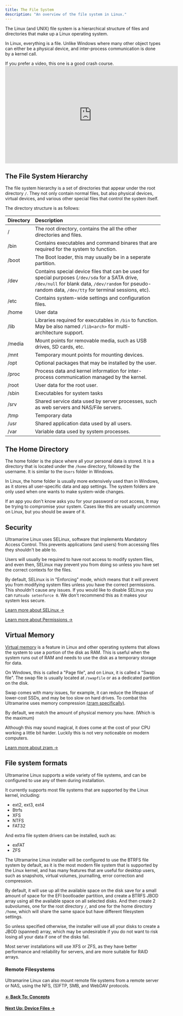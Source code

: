 ```yaml
---
title: The File System
description: "An overview of the file system in Linux."
---
```



The Linux (and UNIX) file system is a hierarchical structure of files and directories that make up a Linux operating system.

In Linux, everything is a file. Unlike Windows where many other object types can either be a physical device, and inter-process communication is done by a kernel call.

<Alert type="info">
  <div class="full-width">
    If you prefer a video, this one is a good crash course.
    <iframe
      width="560"
      height="315"
      src="https://www.youtube-nocookie.com/embed/42iQKuQodW4?si=YYFew-wjeF6IHXa0"
      title="YouTube video player"
      frameborder="0"
      allow="accelerometer; autoplay; clipboard-write; encrypted-media; gyroscope; picture-in-picture; web-share"
      allowfullscreen
    ></iframe>
  </div>
</Alert>

## The File System Hierarchy

The file system hierarchy is a set of directories that appear under the root directory `/`. They not only contain normal files, but also physical devices, virtual devices, and various other special files that control the system itself.

The directory structure is as follows:

| Directory | Description                                                                                                                                                                                                 |
| :-------- | :---------------------------------------------------------------------------------------------------------------------------------------------------------------------------------------------------------- |
| /         | The root directory, contains the all the other directories and files.                                                                                                                                       |
| /bin      | Contains executables and command binares that are required for the system to function.                                                                                                                      |
| /boot     | The Boot loader, this may usually be in a seperate partition.                                                                                                                                               |
| /dev      | Contains special device files that can be used for special purposes (`/dev/sda` for a SATA drive, `/dev/null` for blank data, `/dev/random` for pseudo-random data, `/dev/tty` for terminal sessions, etc). |
| /etc      | Contains system-wide settings and configuration files.                                                                                                                                                      |
| /home     | User data                                                                                                                                                                                                   |
| /lib      | Libraries required for executables in `/bin` to function. May be also named `/lib<arch>` for multi-architecture support.                                                                                    |
| /media    | Mount points for removable media, such as USB drives, SD cards, etc.                                                                                                                                        |
| /mnt      | Temporary mount points for mounting devices.                                                                                                                                                                |
| /opt      | Optional packages that may be installed by the user.                                                                                                                                                        |
| /proc     | Process data and kernel information for inter-process communication managed by the kernel.                                                                                                                  |
| /root     | User data for the root user.                                                                                                                                                                                |
| /sbin     | Executables for system tasks                                                                                                                                                                                |
| /srv      | Shared service data used by server processes, such as web servers and NAS/File servers.                                                                                                                     |
| /tmp      | Temporary data                                                                                                                                                                                              |
| /usr      | Shared application data used by all users.                                                                                                                                                                  |
| /var      | Variable data used by system processes.                                                                                                                                                                     |

## The Home Directory

The home folder is the place where all your personal data is stored. It is a directory that is located under the `/home` directory, followed by the username. It is similar to the `Users` folder in Windows.

In Linux, the home folder is usually more extensively used than in Windows, as it stores all user-specific data and app settings. The system folders are only used when one wants to make system-wide changes.

<Alert type="warning">
  If an app you don't know asks you for your password or root access, It may be
  trying to compromise your system. Cases like this are usually uncommon on
  Linux, but you should be aware of it.
</Alert>

## Security

Ultramarine Linux uses SELinux, software that implements Mandatory Access Control. This prevents applications (and users) from accessing files they shouldn't be able to.

Users will usually be required to have root access to modify system files, and even then, SELinux may prevent you from doing so unless you have set the correct contexts for the files.

By default, SELinux is in "Enforcing" mode, which means that it will prevent you from modifying system files unless you have the correct permissions. This shouldn't cause any issues. If you would like to disable SELinux you can run`sudo setenforce 0`. We don't recommend this as it makes your system less secure.

[Learn more about SELinux →](https://www.redhat.com/en/topics/linux/what-is-selinux)

[Learn more about Permissions →](/en/linux/permissions)

## Virtual Memory

[Virtual memory](https://en.wikipedia.org/wiki/Virtual_memory) is a feature in Linux and other operating systems that allows the system to use a portion of the disk as RAM. This is useful when the system runs out of RAM and needs to use the disk as a temporary storage for data.

On Windows, this is called a "Page file", and on Linux, it is called a "Swap file". The swap file is usually located at `/swapfile` or as a dedicated partition on the disk.

Swap comes with many issues, for example, it can reduce the lifespan of lower-cost SSDs, and may be too slow on hard drives. To combat this Ultramarine uses memory compression [(zram specifically)](https://en.wikipedia.org/wiki/Zram).

By default, we match the amount of physical memory you have. (Which is the maximum)

Although this may sound magical, it does come at the cost of your CPU working a little bit harder. Luckily this is not very noticeable on modern computers.

[Learn more about zram →](https://en.wikipedia.org/wiki/Zram)

## File system formats

Ultramarine Linux supports a wide variety of file systems, and can be configured to use any of them during installation.

It currently supports most file systems that are supported by the Linux kernel, including:

- ext2, ext3, ext4
- Btrfs
- XFS
- NTFS
- FAT32

And extra file system drivers can be installed, such as:

- exFAT
- ZFS

The Ultramarine Linux installer will be configured to use the BTRFS file system by default, as it is the most modern file system that is supported by the Linux kernel, and has many features that are useful for desktop users, such as snapshots, virtual volumes, journalling, error correction and compression.

By default, it will use up all the available space on the disk save for a small amount of space for the EFI bootloader partition, and create a BTRFS JBOD array using all the available space on all selected disks.
And then create 2 subvolumes, one for the root directory `/`, and one for the home directory `/home`, which will share the same space but have different filesystem settings.

So unless specified otherwise, the installer will use all your disks to create a JBOD (spanned) array, which may be undesirable if you do not want to risk losing all your data if one of the disks fail.

Most server installations will use XFS or ZFS, as they have better performance and reliability for servers, and are more suitable for RAID arrays.

### Remote Filesystems

Ultramarine Linux can also mount remote file systems from a remote server or NAS, using the NFS, (S)FTP, SMB, and WebDAV protocols.

#### [← Back To: Concepts](overview)

#### [Next Up: Device Files →](devicefiles)
